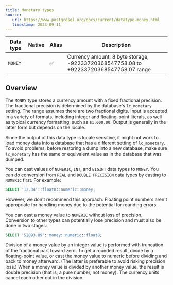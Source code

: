 ```yaml
---
title: Monetary types
source:
   url: https://www.postgresql.org/docs/current/datatype-money.html
   timestamp: 2023-09-11
---
```


| Data type | Native | Alias  |                                     Description                                       |
| --------- | ------ | ------ | ------------------------------------------------------------------------------------- |
| `MONEY`   |        | ✅     | Currency amount, 8 byte storage, -92233720368547758.08 to +92233720368547758.07 range |

## Overview

The `MONEY` type stores a currency amount with a fixed fractional precision. The fractional precision is determined by the database's `lc_monetary` setting. The range assumes there are two fractional digits. Input is accepted in a variety of formats, including integer and floating-point literals, as well as typical currency formatting, such as `$1,000.00`. Output is generally in the latter form but depends on the locale.

Since the output of this data type is locale sensitive, it might not work to load money data into a database that has a different setting of `lc_monetary`. To avoid problems, before restoring a dump into a new database, make sure `lc_monetary` has the same or equivalent value as in the database that was dumped.

You can cast values of `NUMERIC`, `INT`, and `BIGINT` data types to `MONEY`. You can do conversion from `REAL` and `DOUBLE PRECISION` data types by casting to `NUMERIC` first. For example:

```sql
SELECT '12.34'::float8::numeric::money;
```

However, we don't recommend this approach. Floating point numbers aren't appropriate for handling money due to the potential for rounding errors.

You can cast a money value to `NUMERIC` without loss of precision. Conversion to other types can potentially lose precision and must also be done in two stages:

```sql
SELECT '52093.89'::money::numeric::float8;
```

Division of a money value by an integer value is performed with truncation of the fractional part toward zero. To get a rounded result, divide by a floating-point value, or cast the money value to numeric before dividing and back to money afterward. (The latter is preferable to avoid risking precision loss.) When a money value is divided by another money value, the result is double precision (that is, a pure number, not money). The currency units cancel each other out in the division.
